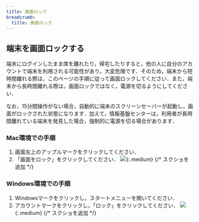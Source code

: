 ```yaml
---
title: 画面ロック
breadcrumb:
  title: 画面ロック
---
```


## 端末を画面ロックする

端末にログインしたまま席を離れたり，帰宅したりすると，他の人に自分のアカウントで端末を利用される可能性があり，大変危険です．そのため，端末から短時間離れる際は，このページの手順に従って画面ロックしてください．また，端末から長時間離れる際は，画面ロックではなく，電源を切るようにしてください．

なお，15分間操作がない場合，自動的に端末のスクリーンセーバーが起動し，画面がロックされた状態になります．加えて，情報基盤センターは，利用者が長時間離れている端末を発見した場合，強制的に電源を切る場合があります．

### Mac環境での手順

1. 画面左上のアップルマークをクリックしてください．
2. 「画面をロック」をクリックしてください．
    ![](./mac_lock.png){:.medium} {/* スクショを追加 */}

### Windows環境での手順

1. Windowsマークをクリックし，スタートメニューを開いてください．
2. アカウントマークをクリックし，「ロック」をクリックしてください．
    ![](./windows_lock.png){:.medium} {/* スクショを追加 */}
